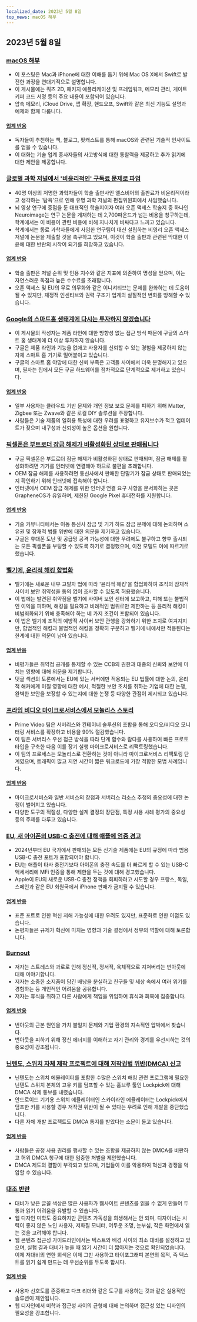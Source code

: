 ```yaml
---
localized_date: 2023년 5월 8일
top_news: macOS 해부
---
```




<CallToAction />

<Steps>

## 2023년 5월 8일

### [macOS 해부](https://gist.github.com/kconner/cff08fe3e0bb857ea33b47d965b3e19f)

- 이 포스팅은 Mac과 iPhone에 대한 이해를 돕기 위해 Mac OS X에서 Swift로 발전한 과정을 연대기적으로 설명합니다.
- 이 게시물에는 쿼츠 2D, 패키지 애플리케이션 및 프레임워크, 메모리 관리, 게이트키퍼 코드 서명 등의 주요 내용이 포함되어 있습니다.
- 압축 메모리, iCloud Drive, 앱 확장, 핸드오프, Swift와 같은 최신 기능도 설명과 예제와 함께 다룹니다.

#### [업계 반응](http://news.ycombinator.com/item?id=35847715)

- 독자들이 추천하는 책, 블로그, 팟캐스트를 통해 macOS와 관련된 기술적 인사이트를 얻을 수 있습니다.
- 이 대화는 기술 업계 종사자들의 사고방식에 대한 통찰력을 제공하고 추가 읽기에 대한 제안을 제공합니다.

### [글로벌 과학 저널에서 '비윤리적인' 구독료 문제로 파업](https://www.theguardian.com/science/2023/may/07/too-greedy-mass-walkout-at-global-science-journal-over-unethical-fees)

- 40명 이상의 저명한 과학자들이 학술 출판사인 엘스비어의 출판료가 비윤리적이라고 생각하는 '탐욕'으로 인해 유명 과학 저널의 편집위원회에서 사임했습니다.
- 뇌 영상 연구에 중점을 둔 대표적인 학술지이자 여러 오픈 액세스 학술지 중 하나인 Neuroimage는 연구 논문을 게재하는 데 2,700파운드가 넘는 비용을 청구하는데, 학계에서는 이 비용이 관련 비용에 비해 지나치게 비싸다고 느끼고 있습니다.
- 학계에서는 동료 과학자들에게 사임한 연구팀이 대신 설립하는 비영리 오픈 액세스 저널에 논문을 제출할 것을 촉구하고 있으며, 이것이 학술 출판과 관련된 막대한 이윤에 대한 반란의 시작이 되기를 희망하고 있습니다.

#### [업계 반응](http://news.ycombinator.com/item?id=35848894)

- 학술 출판은 저널 순위 및 인용 지수와 같은 지표에 의존하여 명성을 얻으며, 이는 자연스러운 독점과 높은 수수료를 초래합니다.
- 오픈 액세스 및 EU의 무료 의무화와 같은 이니셔티브는 문제를 완화하는 데 도움이 될 수 있지만, 재정적 인센티브와 권력 구조가 업계의 실질적인 변화를 방해할 수 있습니다.

### [Google의 스마트홈 생태계에 다시는 투자하지 않겠습니다](https://www.androidauthority.com/google-smart-home-3319869/)

- 이 게시물의 작성자는 제품 라인에 대한 방향성 없는 접근 방식 때문에 구글의 스마트 홈 생태계에 더 이상 투자하지 않습니다.
- 구글은 제품 라인과 기능을 없애고 사용자를 신뢰할 수 있는 경험을 제공하지 않는 자체 스마트 홈 기기로 밀어붙이고 있습니다.
- 구글의 스마트 홈 야망에 대한 신뢰 부족은 고객들 사이에서 더욱 분명해지고 있으며, 필자는 집에서 모든 구글 하드웨어를 점차적으로 단계적으로 제거하고 있습니다.

#### [업계 반응](http://news.ycombinator.com/item?id=35849060)

- 일부 사용자는 클라우드 기반 문제와 개인 정보 보호 문제를 피하기 위해 Matter, Zigbee 또는 Zwave와 같은 로컬 DIY 솔루션을 주장합니다.
- 사람들은 기술 제품의 일회용 특성에 대한 우려를 표명하고 유지보수가 적고 업데이트가 잦으며 내구성과 신뢰성이 높은 옵션을 원합니다.

### [픽셀폰은 부트로더 잠금 해제가 비활성화된 상태로 판매됩니다](https://www.fitzsim.org/blog/?p=545)

- 구글 픽셀폰은 부트로더 잠금 해제가 비활성화된 상태로 판매되며, 잠금 해제를 활성화하려면 기기를 인터넷에 연결해야 하므로 불편을 초래합니다.
- OEM 잠금 해제를 사용하려면 통신사에서 판매한 단말기가 잠금 상태로 판매되었는지 확인하기 위해 인터넷에 접속해야 합니다.
- 인터넷에서 OEM 잠금 해제를 위한 인터넷 연결 요구 사항을 문서화하는 곳은 GrapheneOS가 유일하며, 제한된 Google Pixel 휴대전화를 지원합니다.

#### [업계 반응](http://news.ycombinator.com/item?id=35852192)

- 기술 커뮤니티에서는 이동 통신사 잠금 및 기기 하드 잠금 문제에 대해 논의하며 소유권 및 잠재적 법률 위반에 대한 의문을 제기하고 있습니다.
- 구글은 휴대폰 도난 및 공급망 공격 가능성에 대한 우려에도 불구하고 향후 출시되는 모든 픽셀폰을 부팅할 수 있도록 하기로 결정했으며, 이전 모델도 이에 따르기로 했습니다.

### [벨기에, 윤리적 해킹 합법화](https://www.law.kuleuven.be/citip/blog/belgium-legalises-ethical-hacking-a-threat-or-an-opportunity-for-cybersecurity/)

- 벨기에는 새로운 내부 고발자 법에 따라 '윤리적 해킹'을 합법화하여 조직의 잠재적 사이버 보안 취약성을 동의 없이 조사할 수 있도록 허용했습니다.
- 이 법에는 발견된 취약점을 벨기에 사이버 보안 센터에 보고하고, 피해 또는 불법적인 이익을 피하며, 해킹을 필요하고 비례적인 범위로만 제한하는 등 윤리적 해킹이 비범죄화되기 위해 충족해야 하는 네 가지 조건이 포함되어 있습니다.
- 이 법은 벨기에 조직의 예방적 사이버 보안 관행을 강화하기 위한 조치로 여겨지지만, 합법적인 해킹과 불법적인 해킹을 정확히 구분하고 벨기에 내에서만 적용된다는 한계에 대한 의문이 남아 있습니다.

#### [업계 반응](http://news.ycombinator.com/item?id=35847860)

- 비평가들은 취약점 공개를 통제할 수 있는 CCB의 권한과 대중의 신뢰와 보안에 미치는 영향에 대해 의문을 제기합니다.
- 댓글 섹션의 토론에서는 EU에 있는 서버에만 적용되는 EU 법률에 대한 논의, 윤리적 해커에게 미칠 영향에 대한 예시, 적절한 보안 조치를 취하는 기업에 대한 논쟁, 완벽한 보안을 보장할 수 있는지에 대한 논쟁 등 다양한 관점이 제시되고 있습니다.

### [프라임 비디오 마이크로서비스에서 모놀리스 스토리](https://adrianco.medium.com/so-many-bad-takes-what-is-there-to-learn-from-the-prime-video-microservices-to-monolith-story-4bd0970423d4)

- Prime Video 팀은 서버리스와 컨테이너 솔루션의 조합을 통해 오디오/비디오 모니터링 서비스를 확장하고 비용을 90% 절감했습니다.
- 이 팀은 서버리스 우선 접근 방식을 따라 단계 함수와 람다를 사용하여 빠른 프로토타입을 구축한 다음 이를 장기 실행 마이크로서비스로 리팩토링했습니다.
- 이 팀의 프로세스는 모놀리스로 전환하는 것이 아니라 마이크로서비스 리팩토링 단계였으며, 트래픽이 많고 지연 시간이 짧은 워크로드에 가장 적합한 모범 사례입니다.

#### [업계 반응](http://news.ycombinator.com/item?id=35853148)

- 마이크로서비스와 일반 서비스의 장점과 서버리스 리소스 추정의 중요성에 대한 논쟁이 벌어지고 있습니다.
- 다양한 도구의 적절성, 다양한 설계 결정의 장단점, 특정 사용 사례 평가의 중요성 등의 주제를 다루고 있습니다.

### [EU, 새 아이폰의 USB-C 충전에 대해 애플에 엄중 경고](https://www.techradar.com/news/apple-may-not-restrict-usb-c-charging-on-new-iphones-after-all)

- 2024년부터 EU 국가에서 판매되는 모든 신기술 제품에는 EU의 규정에 따라 범용 USB-C 충전 포트가 포함되어야 합니다.
- EU는 애플이 타사 충전기보다 아이폰의 충전 속도를 더 빠르게 할 수 있는 USB-C 액세서리에 MFi 인증을 통해 제한을 두는 것에 대해 경고했습니다.
- Apple이 EU의 새로운 USB-C 충전 정책을 회피하려고 시도할 경우 프랑스, 독일, 스페인과 같은 EU 회원국에서 iPhone 판매가 금지될 수 있습니다.

#### [업계 반응](http://news.ycombinator.com/item?id=35849043)

- 표준 포트로 인한 혁신 저해 가능성에 대한 우려도 있지만, 표준화로 인한 이점도 있습니다.
- 논평자들은 규제가 혁신에 미치는 영향과 기술 결정에서 정부의 역할에 대해 토론합니다.

### [Burnout](https://drewdevault.com/2023/05/01/2023-05-01-Burnout.html)

- 저자는 스트레스와 과로로 인해 정신적, 정서적, 육체적으로 지쳐버리는 번아웃에 대해 이야기합니다.
- 저자는 소중한 소지품이 담긴 배낭을 분실하고 친구들 및 세상 속에서 여러 위기를 경험하는 등 개인적인 어려움을 공유합니다.
- 저자는 휴식을 취하고 다른 사람에게 책임을 위임하여 휴식과 회복에 집중합니다.

#### [업계 반응](http://news.ycombinator.com/item?id=35849384)

- 번아웃의 근본 원인을 가치 불일치 문제와 기업 환경의 지속적인 압박에서 찾습니다.
- 번아웃을 피하기 위해 정신 에너지를 이해하고 자기 관리와 경계를 우선시하는 것의 중요성이 강조됩니다.

### [닌텐도, 스위치 자체 제작 프로젝트에 대해 저작권법 위반(DMCA) 신고](https://gbatemp.net/threads/nintendo-reportedly-issues-dmca-takedown-for-switch-homebrew-projects-skyline-switch-emulator-development-ceased.632406/)

- 닌텐도는 스위치 에뮬레이터를 포함한 수많은 스위치 해킹 관련 프로그램에 필요한 닌텐도 스위치 본체의 고유 키를 덤프할 수 있는 홈브루 툴인 Lockpick에 대해 DMCA 삭제 통보를 내렸습니다.
- 안드로이드 기기용 스위치 에뮬레이터인 스카이라인 에뮬레이터는 Lockpick에서 덤프한 키를 사용할 경우 저작권 위반이 될 수 있다는 우려로 인해 개발을 중단했습니다.
- 다른 자체 개발 프로젝트도 DMCA 통지를 받았다는 소문이 돌고 있습니다.

#### [업계 반응](http://news.ycombinator.com/item?id=35846726)

- 사람들은 공정 사용 권리를 행사할 수 있는 조항을 제공하지 않는 DMCA를 비판하고 허위 DMCA 청구에 대한 엄중한 처벌을 제안했습니다.
- DMCA 제도의 결함이 부각되고 있으며, 기업들이 이를 악용하여 혁신과 경쟁을 억압할 수 있습니다.

### [대조 반란](https://contrastrebellion.com/)

- 대비가 낮은 글꼴 색상은 많은 사용자가 웹사이트 콘텐츠를 읽을 수 없게 만들어 두통과 읽기 어려움을 유발할 수 있습니다.
- 웹 디자인 미학도 중요하지만 콘텐츠 가독성을 희생해서는 안 되며, 디자이너는 시력이 좋지 않은 노인 사용자, 저화질 모니터, 어두운 조명, 눈부심, 작은 화면에서 읽는 것을 고려해야 합니다.
- 웹 콘텐츠 접근성 가이드라인에서는 텍스트와 배경 사이의 최소 대비를 설정하고 있으며, 실험 결과 대비가 높을 때 읽기 시간이 더 짧아지는 것으로 확인되었습니다. 이제 저대비의 연한 회색은 이제 그만 사용하고 타이포그래피 본연의 목적, 즉 텍스트를 읽기 쉽게 만드는 데 우선순위를 두도록 합시다.

#### [업계 반응](http://news.ycombinator.com/item?id=35850044)

- 사용자 선호도를 존중하고 다크 리더와 같은 도구를 사용하는 것과 같은 실용적인 솔루션이 제안됩니다.
- 웹 디자인에서 미학과 접근성 사이의 균형에 대해 논의하며 접근성 있는 디자인의 필요성을 강조합니다.

</Steps>
